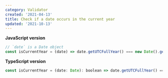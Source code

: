 ```yaml
---
category: Validator
created: '2021-04-13'
title: Check if a date occurs in the current year
updated: '2021-10-13'
---
```


**JavaScript version**

```js
// `date` is a Date object
const isCurrentYear = (date) => date.getUTCFullYear() === new Date().getUTCFullYear();
```

**TypeScript version**

```js
const isCurrentYear = (date: Date): boolean => date.getUTCFullYear() === new Date().getUTCFullYear();
```
